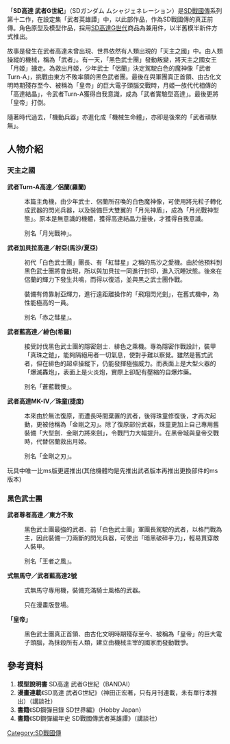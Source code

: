 {{NoteTA
|T=zh-hans:SD高达 武者G世纪;zh-hk:SD高達 武者G世紀;zh-tw:SD鋼彈 武者G世紀;
|1=zh-hans:高达;zh-hk:高達;zh-tw:鋼彈;
}}
{{Infobox animanga/Headerofja
|title=SD高達 武者G世紀
|image= 
|size= 
|caption= 
|japanese=SDガンダム ムシャジェネレーション 
|english=SD Gundam Musha Generation 
|kana=
|romaji= 
|genre= [[機器人漫畫|機器人漫畫]]
}}
{{Infobox animanga/Footerofja}}
「'''SD高達 武者G世紀'''」（SDガンダム ムシャジェネレーション）是[[SD_GUNDAM系列|SD戰國傳]]系列第十二作，在設定集「武者英雄譚」中，以此部作品，作為SD戰國傳的真正前傳。角色原型及模型作品，採用[[SD高達G世代|SD高達G世代]]商品為兼用件，以半舊模半新件方式推出。

故事是發生在武者高達未曾出現、世界依然有人類出現的「天主之國」中。由人類操縱的機械，稱為「武者」。有一天，「黑色武士團」發動叛變，將天主之國女王「月姬」擄走。為救出月姬，少年武士「侶蘭」決定駕駛白色的魔神像「武者Turn-A」，挑戰由東方不敗率領的黑色武者團。最後在與軍團真正首領、由古化文明時期殘存至今、被稱為「皇帝」的巨大電子頭腦交戰時，月姬一族代代相傳的「高達結晶」，令武者Turn-A獲得自我意識，成為「武者實驗型高達」。最後更將「皇帝」打倒。

隨著時代過去，「機動兵器」亦進化成「機械生命體」，亦即是後來的「武者頑馱無」。

== 人物介紹 ==

=== 天主之國 ===

'''武者Turn-A高達／侶蘭(羅蘭)'''

:本篇主角機，由少年武士．侶蘭所召喚的白色魔神像，可使用將光粒子轉化成武器的閃光兵器，以及裝備巨大雙翼的「月光神盾」，成為「月光戰神型態」。原本是無意識的機體，獲得高達結晶力量後，才獲得自我意識。

:別名「月光戰神」。

'''武者加貝拉高達／射亞(馬沙/夏亞)'''

:初代「白色武士團」團長、有「紅彗星」之稱的馬沙之愛機。由於他預料到黑色武士團將會出現，所以與加貝拉一同進行封印，進入沉睡狀態。後來在侶蘭的輝力下發生共鳴，而得以復活，並與黑之武士團作戰。

:裝備有倚靠射亞輝力，進行遠距離操作的「飛翔閃光劍」，在舊式機中，為性能極高的一員。

:別名「赤之彗星」。

'''武者藍高達／緋色(希羅)'''

:接受討伐黑色武士團的隱密劍士．緋色之乘機。專為隱密作戰設計，裝甲「真珠之鎧」，能夠隔絕用者一切氣息，使對手難以察覺。雖然是舊式武者，但在緋色的超卓操縱下，仍能發揮極強威力。而表面上是大型火器的「爆滅轟炮」，表面上是火炎炮，實際上卻配有壓縮的自爆炸藥。

:別名「蒼藍戰慄」。

'''武者高達MK-IV／珠童(捷度)'''

:本來由於無法復原，而遭長時間棄置的武者，後得珠童修復後，才再次起動，更被他稱為「金剛之刃」。除了復原部份武器，珠童更加上自己專用舊裝備「大型劍．金剛力將來劍」，令戰鬥力大幅提升。在黑帝城與皇帝交戰時，代替侶蘭救出月姬。

:別名「金剛之刃」。
玩具中唯一比ms版更遲推出(其他機體均是先推出武者版本再推出更換部件的ms版本)

=== 黑色武士團 ===

'''武者尊者高達／東方不敗'''

:黑色武士團最強的武者、前「白色武士團」軍團長駕駛的武者，以格鬥戰為主，因此裝備一刀兩斷的閃光兵器，可使出「暗黑破碎手刀」，輕易貫穿敵人裝甲。

:別名「王者之風」。

'''式無馬守／武者藍高達2號'''

:式無馬守專用機，裝備充滿騎士風格的武器。

:只在漫畫版登場。

'''「皇帝」'''

:黑色武士團真正首領、由古化文明時期殘存至今、被稱為「皇帝」的巨大電子頭腦，為抹殺所有人類，建立由機械主宰的國家而發動戰爭。

== 參考資料 ==
#'''模型說明書''' SD高達 武者G世紀（BANDAI）
#'''漫畫連載'''《SD高達 武者G世紀》（神田正宏著，只有月刊連載，未有單行本推出）（講談社）
#'''書籍'''《SD鋼彈目錄 SD世界編》（Hobby Japan）
#'''書籍'''《SD鋼彈編年史 SD戰國傳武者英雄譚》（講談社）

{{SD高達系列}}

[[Category:SD戰國傳|Category:SD戰國傳]]